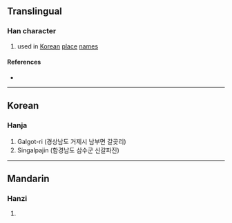 {{character info/new}}
==Translingual==

===Han character===
{{Han char|rn=5|rad=乙|as=05|sn=6|four=46717|canj=KRN|ids=⿱加乙}}

# used in [[Korean]] [[place]] [[name]]s

====References====
* {{Han ref|kx=0084.141|dkj=00185|dj=0171.160|hdz=10053.111|uh=4E6B|ud=20075}}

----

==Korean==

===Hanja===
{{ko-hanja|hangeul=갈|rv=gal|mr=kal|y=kal|eumhun=[[땅]] [[이름]]|ehrv=ttang ireum|ehmr=ttang irûm|ehy=ttang ilum}}

# Galgot-ri (경상남도 거제시 남부면 갈곶리)
# Singalpajin (함경남도 삼수군 신갈파진)

----

==Mandarin==

===Hanzi===
{{cmn-hanzi|pin=[[jiā]] ([[jia1]])|wg=chia<sup>1</sup>}}

# {{defn|lang=cmn|sort=乙05}}
